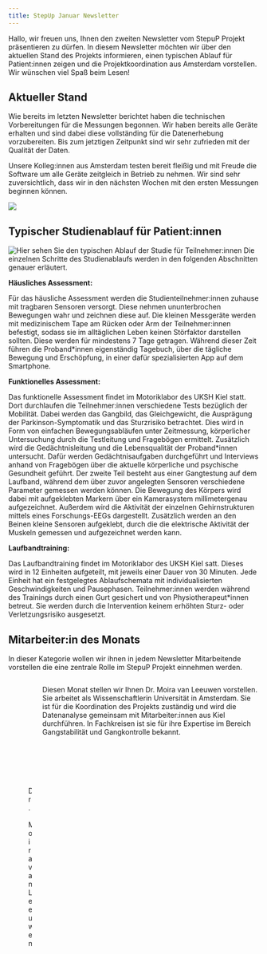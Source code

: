 ```yaml
---
title: StepUp Januar Newsletter
---
```



Hallo, wir freuen uns, Ihnen den zweiten Newsletter vom StepuP Projekt präsentieren zu dürfen. In diesem Newsletter möchten wir über den aktuellen Stand des Projekts informieren, einen typischen Ablauf für Patient:innen zeigen und die Projektkoordination aus Amsterdam vorstellen. Wir wünschen viel Spaß beim Lesen!

## Aktueller Stand
Wie bereits im letzten Newsletter berichtet haben die technischen Vorbereitungen für die Messungen begonnen. Wir haben bereits alle Geräte erhalten und sind dabei diese vollständing für die Datenerhebung vorzubereiten. Bis zum jetztigen Zeitpunkt sind wir sehr zufrieden mit der Qualität der Daten. 

Unsere Kolleg:innen aus Amsterdam testen bereit fleißig und mit Freude die Software um alle Geräte zeitgleich in Betrieb zu nehmen. Wir sind sehr zuversichtlich, dass wir in den nächsten Wochen mit den ersten Messungen beginnen können.

![](pics/test_amsterdam.gif){fig-align="center"}

## Typischer Studienablauf für Patient:innen
![Hier sehen Sie den typischen Ablauf der Studie für Teilnehmer:innen](pics/ablauf.png){fig-align="center"}
Die einzelnen Schritte des Studienablaufs werden in den folgenden Abschnitten genauer erläutert.

**Häusliches Assessment:**

Für das häusliche Assessment werden die Studienteilnehmer:innen zuhause mit tragbaren Sensoren versorgt. Diese nehmen ununterbrochen Bewegungen wahr und zeichnen diese auf. Die kleinen Messgeräte werden mit medizinischem Tape am Rücken oder Arm der Teilnehmer:innen befestigt, sodass sie im alltäglichen Leben keinen Störfaktor darstellen sollten. Diese werden für mindestens 7 Tage getragen. Während dieser Zeit führen die Proband*innen eigenständig Tagebuch, über die tägliche Bewegung und Erschöpfung, in einer dafür spezialisierten App auf dem Smartphone.

**Funktionelles Assessment:**

Das funktionelle Assessment findet im Motoriklabor des UKSH Kiel statt. Dort durchlaufen die Teilnehmer:innen verschiedene Tests bezüglich der Mobilität. Dabei werden das Gangbild, das Gleichgewicht, die Ausprägung der Parkinson-Symptomatik und das Sturzrisiko betrachtet. Dies wird in Form von einfachen Bewegungsabläufen unter Zeitmessung, körperlicher Untersuchung durch die Testleitung und Fragebögen ermittelt. 
Zusätzlich wird die Gedächtnisleitung und die Lebensqualität der Proband*innen untersucht. Dafür werden Gedächtnisaufgaben durchgeführt und Interviews anhand von Fragebögen über die aktuelle körperliche und psychische Gesundheit geführt.
Der zweite Teil besteht aus einer Gangtestung auf dem Laufband, während dem über zuvor angelegten Sensoren verschiedene Parameter gemessen werden können. Die Bewegung des Körpers wird dabei mit aufgeklebten Markern über ein Kamerasystem millimetergenau aufgezeichnet. Außerdem wird die Aktivität der einzelnen Gehirnstrukturen mittels eines Forschungs-EEGs dargestellt. Zusätzlich werden an den Beinen kleine Sensoren aufgeklebt, durch die die elektrische Aktivität der Muskeln gemessen und aufgezeichnet werden kann.

**Laufbandtraining:**

Das Laufbandtraining findet im Motoriklabor des UKSH Kiel satt. Dieses wird in 12 Einheiten aufgeteilt, mit jeweils einer Dauer von 30 Minuten. Jede Einheit hat ein festgelegtes Ablaufschemata mit individualisierten Geschwindigkeiten und Pausephasen.
Teilnehmer:innen werden während des Trainings durch einen Gurt gesichert und von Physiotherapeut*innen betreut. Sie werden durch die Intervention keinem erhöhten Sturz- oder Verletzungsrisiko ausgesetzt.


## Mitarbeiter:in des Monats
In dieser Kategorie wollen wir ihnen in jedem Newsletter Mitarbeitende vorstellen die eine zentrale Rolle im StepuP Projekt einnehmen werden. 

::: columns
:::: column
![Dr. Moira van Leeuwen](pics/Moira_vanLeeuwen.jpg){fig-align="center" width="30%"}
:::

:::: column
Diesen Monat stellen wir Ihnen Dr. Moira van Leeuwen vorstellen. Sie arbeitet als Wissenschaftlerin Universität in Amsterdam. Sie ist für die Koordination des Projekts zuständig und wird die Datenanalyse gemeinsam mit Mitarbeiter:innen aus Kiel durchführen. In Fachkreisen ist sie für ihre Expertise im Bereich Gangstabilität und Gangkontrolle bekannt.
:::
:::
